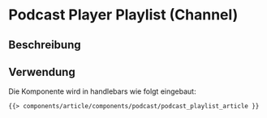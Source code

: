 
<Meta of={PodcastPlayerPlaylistStories} />

# Podcast Player Playlist (Channel)

## Beschreibung


## Verwendung

Die  Komponente wird in handlebars wie folgt eingebaut:

```html
{{> components/article/components/podcast/podcast_playlist_article }}
```

<Canvas withToolbar>
  <Story of={PodcastPlayerPlaylistStories.Default} />
</Canvas>